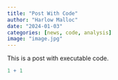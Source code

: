 ```yaml
---
title: "Post With Code"
author: "Harlow Malloc"
date: "2024-01-03"
categories: [news, code, analysis]
image: "image.jpg"
---
```


This is a post with executable code.

```r
1 + 1
```
